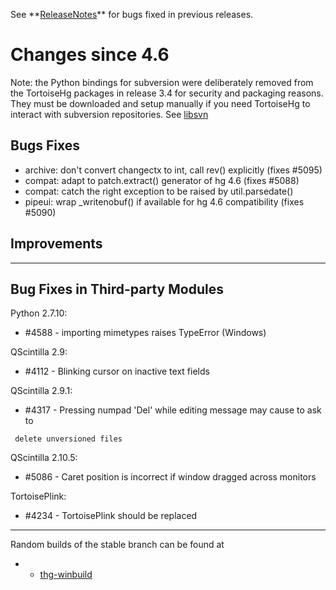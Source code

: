 See **[[ReleaseNotes]]** for bugs fixed in previous releases.

= Changes since 4.6 =

Note: the Python bindings for subversion were deliberately removed from the
TortoiseHg packages in release 3.4 for security and packaging reasons.
They must be downloaded and setup manually if you need TortoiseHg to interact
with subversion repositories.  See [[libsvn]]

== Bugs Fixes ==

* archive: don't convert changectx to int, call rev() explicitly (fixes #5095)
* compat: adapt to patch.extract() generator of hg 4.6 (fixes #5088)
* compat: catch the right exception to be raised by util.parsedate()
* pipeui: wrap _writenobuf() if available for hg 4.6 compatibility (fixes #5090)

== Improvements ==

----

== Bug Fixes in Third-party Modules ==

Python 2.7.10:
* #4588 - importing mimetypes raises TypeError (Windows)

QScintilla 2.9:
* #4112 - Blinking cursor on inactive text fields

QScintilla 2.9.1:
* #4317 - Pressing numpad 'Del' while editing message may cause to ask to
  delete unversioned files

QScintilla 2.10.5:
* #5086 - Caret position is incorrect if window dragged across monitors

TortoisePlink:
* #4234 - TortoisePlink should be replaced

----

Random builds of the stable branch can be found at
**[[http://bitbucket.org/tortoisehg/thg-winbuild/downloads/|thg-winbuild]]
